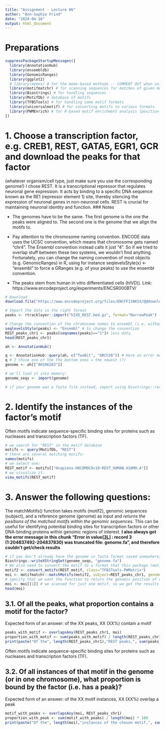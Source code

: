 ```yaml
---
title: "Assignment - Lecture 06"
author: "Ann-Sophie Frind"
date: "2024-04-16"
output: html_document
---
```

# Preparations
```r
suppressPackageStartupMessages({
  library(AnnotationHub)
  library(ensembldb)
  library(GenomicRanges)
  library(ggplot2)
  # library(memes) # for the meme-based methods -- COMMENT OUT when using alternatives
  library(motifmatchr) # for scanning sequences for matches of given motifs
  library(Biostrings) # for handling sequences
  library(MotifDb) # database of motifs
  library(TFBSTools) # for handling some motif formats
  library(universalmotif) # for converting motifs to various formats
  library(PWMEnrich) # for R-based motif enrichment analysis (position weight motive (see slides: graph with nucleotide letters))
})
```

# 1. Choose a transcription factor, e.g. CREB1, REST, GATA5, EGR1, GCR and download the peaks for that factor
(whatever organism/cell type, just make sure you use the corresponding genome!)
I chose REST. It is a transcriptional repressor that regulates neuronal gene expression. It acts by binding to a specific DNA sequence known as the RE1 (repressor element 1) site, thereby silencing the expression of neuronal genes in non-neuronal cells. REST is crucial for maintaining neuronal identity and function.
### Notes

* The genomes have to be the same. The first genome is the one the peaks were aligned to. The second one is the genome that we align the motifs to. 

* Pay attention to the chromosome naming convention. ENCODE data uses the UCSC convention, which means that chromosome gets named "chr4". The Ensembl convention instead calls it just "4". So if we tried to overlap stuff between these two systems, we wouldn't find anything.
Fortunately, you can change the naming convention of most objects (e.g. GenomicRanges) in R, using for instance seqlevelsStyle(x) <- "ensembl" to force a GRanges (e.g. of your peaks) to use the ensembl convention.

* The peaks stem from human in vitro differentiated cells (hIVD)).
Link: https://www.encodeproject.org/experiments/ENCSR000BTV/

```r
# Download
download.file("https://www.encodeproject.org/files/ENCFF138KSX/@@download/ENCFF138KSX.bed.gz", "hIVD_REST.bed.gz")

# Import the data in the right format
peaks <- rtracklayer::import("hIVD_REST.bed.gz", format="NarrowPeak")

# Change the convention of the chromosome names to ensembl (i.e. without 'chr')
seqlevelsStyle(peaks) <- "Ensembl" # to change the convention
REST_peaks_chr1 <- peaks[seqnames(peaks)=="1"]# less data
head(REST_peaks_chr1)
```
```r
ah <- AnnotationHub()

q <- AnnotationHub::query(ah, c("TwoBit", "GRCh38")) # Here an error messages occurred: the function "query()" is used by different packages, so you have to specify the package (AnnotationHub).
q # I chose one of the the bottom ones = the newest (?)
genome <- ah[["AH106283"]]

# we'll load it into memory:
genome_seqs <- import(genome)

# if your genome was a fasta file instead, import using Biostrings::readDNAStringSet()
```

# 2. Identify the instances of the factor’s motif
Often motifs indicate sequence-specific binding sites for proteins such as nucleases and transcription factors (TF).
```r
# we search for "REST" in the motif database
motifs <- query(MotifDb, "REST")
# there are several matching motifs:
names(motifs)
# we select one:
REST_motif <- motifs[["Hsapiens-HOCOMOCOv10-REST_HUMAN.H10MO.A"]]
# we visualize it:
view_motifs(REST_motif)
```

# 3. Answer the following questions:
The matchMotifs() function takes motifs (motif2), genomic sequences (subject), and a reference genome (genome) as input and *returns the positions of the matched motifs within the genomic sequences*. This can be useful for identifying potential binding sites for transcription factors or other DNA-binding proteins within genomic regions of interest.
**I also always got the error message in this chunk "Error in value[[3L]](cond) : 
   record 3 (1:204837492-204837830) was truncated
  file: genome.fa", and therefore couldn't get/check results**
  
```r
# if you don't already have the genome in fasta format saved somewhere, convert it to that format:
Biostrings::writeXStringSet(genome_seqs, "genome.fa")
# We also need to convert the motif to a format that this package (motifmatchr) will accept
motif2 <- convert_motifs(REST_motif, class="TFBSTools-PWMatrix")
moi <- motifmatchr::matchMotifs(motif2, subject=REST_peaks_chr1, genome=Rsamtools::FaFile("genome.fa"), out="positions") 
# specify that we want the function to return the genomic position of each motif match
moi <- moi[[1]] # we scanned for just one motif, so we get the results for that motif
head(moi)
```
## 3.1. Of all the peaks, what proportion contains a motif for the factor?
Expected form of an answer: of the XX peaks, XX (XX%) contain a motif
```r
peaks_with_motif <- overlapsAny(REST_peaks_chr1, moi)
proportion_with_motif <- sum(peaks_with_motif) / length(REST_peaks_chr1) * 100
print(paste("Of the", length(REST_peaks_chr1),"REST peaks,", sum(peaks_with_motif), "(", proportion_with_motif, "%) contain a motif." ))
```
Often motifs indicate sequence-specific binding sites for proteins such as nucleases and transcription factors (TF).

## 3.2. Of all instances of that motif in the genome (or in one chromosome), what proportion is bound by the factor (i.e. has a peak)?
Expected form of an answer: of the XX motif instances, XX (XX%) overlap a peak
```r
motif_with_peaks <- overlapsAny(moi, REST_peaks_chr1)
proportion_with_peak <- sum(motif_with_peaks) / length(moi) * 100
print(paste("Of the", length(moi),"instances of the chosen motif,", sum(motif_with_peaks), "(", proportion_with_peak, "%) is bound by the transcription factor REST." ))
```